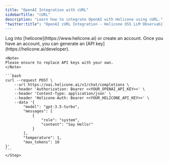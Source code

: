 ```yaml
---
title: "OpenAI Integration with cURL"
sidebarTitle: "cURL"
description: "Learn how to integrate OpenAI with Helicone using cURL."
"twitter:title": "OpenAI cURL Integration - Helicone OSS LLM Observability
---
```


<Steps>
  <Step title="Create an account + Generate an API Key">
    Log into [helicone](https://www.helicone.ai) or create an account. Once you have an account, you
    can generate an [API key](https://helicone.ai/developer).
  </Step>
  <Step title="Modify the API base and add the `Helicone-Auth` header">

    <Note>
    Please ensure to replace API keys with your own.
    </Note>

    ```bash
    curl --request POST \
        --url https://oai.helicone.ai/v1/chat/completions \
        --header 'Authorization: Bearer <<YOUR_OPENAI_API_KEY>>' \
        --header 'Content-Type: application/json' \
        --header 'Helicone-Auth: Bearer <<YOUR_HELICONE_API_KEY>>' \
        --data '{
            "model": "gpt-3.5-turbo",
            "messages": [
                {
                    "role": "system",
                    "content": "Say Hello!"
                }
            ],
            "temperature": 1,
            "max_tokens": 10
    }'
    ```
    </Step>

</Steps>
